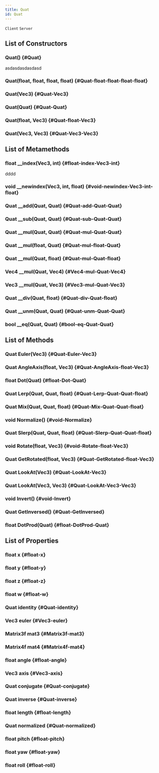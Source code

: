 ```yaml
---
title: Quat
id: Quat
---
```

`Client`
`Server`

## List of Constructors

### Quat() {#Quat}
asdasdasdasdasd

### Quat(float, float, float, float) {#Quat-float-float-float-float}

### Quat(Vec3) {#Quat-Vec3}

### Quat(Quat) {#Quat-Quat}

### Quat(float, Vec3) {#Quat-float-Vec3}

### Quat(Vec3, Vec3) {#Quat-Vec3-Vec3}

## List of Metamethods

### float __index(Vec3, int) {#float-index-Vec3-int}
dddd

### void __newindex(Vec3, int, float) {#void-newindex-Vec3-int-float}

### Quat __add(Quat, Quat) {#Quat-add-Quat-Quat}

### Quat __sub(Quat, Quat) {#Quat-sub-Quat-Quat}

### Quat __mul(Quat, Quat) {#Quat-mul-Quat-Quat}

### Quat __mul(float, Quat) {#Quat-mul-float-Quat}

### Quat __mul(Quat, float) {#Quat-mul-Quat-float}

### Vec4 __mul(Quat, Vec4) {#Vec4-mul-Quat-Vec4}

### Vec3 __mul(Quat, Vec3) {#Vec3-mul-Quat-Vec3}

### Quat __div(Quat, float) {#Quat-div-Quat-float}

### Quat __unm(Quat, Quat) {#Quat-unm-Quat-Quat}

### bool __eq(Quat, Quat) {#bool-eq-Quat-Quat}

## List of Methods

### Quat Euler(Vec3) {#Quat-Euler-Vec3}

### Quat AngleAxis(float, Vec3) {#Quat-AngleAxis-float-Vec3}

### float Dot(Quat) {#float-Dot-Quat}

### Quat Lerp(Quat, Quat, float) {#Quat-Lerp-Quat-Quat-float}

### Quat Mix(Quat, Quat, float) {#Quat-Mix-Quat-Quat-float}

### void Normalize() {#void-Normalize}

### Quat Slerp(Quat, Quat, float) {#Quat-Slerp-Quat-Quat-float}

### void Rotate(float, Vec3) {#void-Rotate-float-Vec3}

### Quat GetRotated(float, Vec3) {#Quat-GetRotated-float-Vec3}

### Quat LookAt(Vec3) {#Quat-LookAt-Vec3}

### Quat LookAt(Vec3, Vec3) {#Quat-LookAt-Vec3-Vec3}

### void Invert() {#void-Invert}

### Quat GetInversed() {#Quat-GetInversed}

### float DotProd(Quat) {#float-DotProd-Quat}

## List of Properties

### float x {#float-x}

### float y {#float-y}

### float z {#float-z}

### float w {#float-w}

### Quat identity {#Quat-identity}

### Vec3 euler {#Vec3-euler}

### Matrix3f mat3 {#Matrix3f-mat3}

### Matrix4f mat4 {#Matrix4f-mat4}

### float angle {#float-angle}

### Vec3 axis {#Vec3-axis}

### Quat conjugate {#Quat-conjugate}

### Quat inverse {#Quat-inverse}

### float length {#float-length}

### Quat normalized {#Quat-normalized}

### float pitch {#float-pitch}

### float yaw {#float-yaw}

### float roll {#float-roll}

